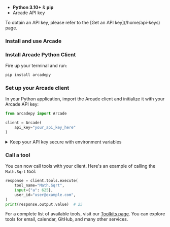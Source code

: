 
- **Python 3.10+** & **pip**
- Arcade API key

<Tip>
  To obtain an API key, please refer to the [Get an API key](/home/api-keys) page.
</Tip>

### Install and use Arcade

<Steps>

### Install Arcade Python Client

Fire up your terminal and run:

```bash
pip install arcadepy
```

### Set up your Arcade client

In your Python application, import the Arcade client and initialize it with your Arcade API key:

```python
from arcadepy import Arcade

client = Arcade(
    api_key="your_api_key_here"
)
```

<details className="rounded-lg border border-blue-100 bg-blue-50/30 p-4 my-4 dark:border-blue-900/50 dark:bg-blue-950/30 hover:bg-blue-100/50 dark:hover:bg-blue-950/40 transition-colors">
  <summary className="flex items-center gap-2 text-sm font-medium dark:hover:bg-transparent">
    <Info className="text-blue-500 dark:text-blue-400 w-4 h-4" />
    <span>Keep your API key secure with environment variables</span>
  </summary>

  <div className="mt-4 text-sm text-neutral-700 dark:text-neutral-300">
    We recommend storing your API key in a `.env` file using `python-dotenv`.

    1. Install python-dotenv:

    ```bash
    pip install python-dotenv
    ```

    2. Create a `.env` file:

    ```
    ARCADE_API_KEY=your_api_key_here
    ```

    3. Load the `.env` file in your code:

    ```python
    from dotenv import load_dotenv

    load_dotenv()
    client = Arcade() # the env var ARCADE_API_KEY is loaded automatically
    ```

  </div>
</details>

### Call a tool

You can now call tools with your client. Here's an example of calling the `Math.Sqrt` tool:

```python
response = client.tools.execute(
    tool_name="Math.Sqrt",
    input={"a": 625},
    user_id="user@example.com",
)
print(response.output.value)  # 25
```

For a complete list of available tools, visit our [Toolkits page](/toolkits). You can explore tools for email, calendar, GitHub, and many other services.

</Steps>
